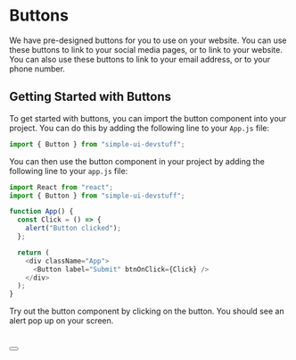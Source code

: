 # Buttons

We have pre-designed buttons for you to use on your website. You can use these buttons to link to your social media pages, or to link to your website. You can also use these buttons to link to your email address, or to your phone number.

## Getting Started with Buttons

To get started with buttons, you can import the button component into your project. You can do this by adding the following line to your `App.js` file:

```js filename="App.js" copy {1}
import { Button } from "simple-ui-devstuff";
```

You can then use the button component in your project by adding the following line to your `app.js` file:

```js filename="App.js" copy
import React from "react";
import { Button } from "simple-ui-devstuff";

function App() {
  const Click = () => {
    alert("Button clicked");
  };

  return (
    <div className="App">
      <Button label="Submit" btnOnClick={Click} />
    </div>
  );
}
```

Try out the button component by clicking on the button. You should see an alert pop up on your screen.

#


<Button />
